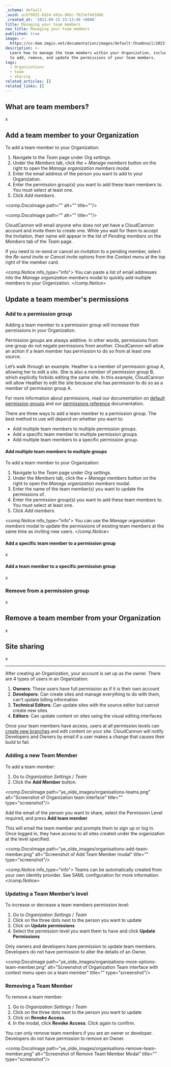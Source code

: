 ```yaml
---
_schema: default
_uuid: ac679832-6d24-441e-86bc-7623ef4d108b
_created_at: '2021-09-15 23:13:40 +0000'
title: Managing your team members
nav_title: Managing your team members
published: true
image: >-
  https://cc-dam.imgix.net/documentation/images/default-thumbnail/2023-Q4/CloudCannon-Documentation-Thumbnail.png
description: >-
  Learn how to manage the team members within your Organization, including how
  to add, remove, and update the permissions of your team members.
tags:
  - Organizations
  - team
  - sharing
related_articles: []
related_links: []
---
```

## What are team members?

x

## Add a team member to your Organization

To add a team member to your Organization:

1. Navigate to the *Team* page under *Org settings*.
2. Under the *Members* tab, click the *\+ Manage members* button on the right to open the *Manage organization members* modal.
3. Enter the email address of the person you want to add to your Organization.
4. Enter the permission group(s) you want to add these team members to. You must select at least one.
5. Click *Add members*.

<comp.DocsImage path="" alt="" title=""/>

<comp.DocsImage path="" alt="" title=""/>

CloudCannon will email anyone who does not yet have a CloudCannon account and invite them to create one. While you wait for them to accept the invitation, their name will appear in the list of *Pending members* on the *Members* tab of the *Team* page.

If you need to re-send or cancel an invitation to a pending member, select the *Re-send invite* or *Cancel invite* options from the *Context menu* at the top right of the member card.

<comp.Notice info_type="info">
  You can paste a list of email addresses into the *Manage organization members* modal to quickly add multiple members to your Organization.
</comp.Notice>

## Update a team member's permissions

### Add to a permission group

Adding a team member to a permission group will increase their permissions in your Organization.

Permission groups are always additive. In other words, permissions from one group do not negate permissions from another. CloudCannon will allow an action if a team member has permission to do so from at least one source.

Let’s walk through an example. Heather is a member of permission group A, allowing her to edit a site. She is also a member of permission group B, which explicitly forbids editing the same site. In this example, CloudCannon will allow Heather to edit the site because she has permission to do so as a member of permission group A.

For more information about permissions, read our documentation on [default permission groups](/documentation/articles/default-permission-groups/) and our [permissions reference](/documentation/articles/permissions-reference/) documentation.

There are three ways to add a team member to a permission group. The best method to use will depend on whether you want to:

* Add multiple team members to multiple permission groups.
* Add a specific team member to multiple permission groups.
* Add multiple team members to a specific permission group.

#### Add multiple team members to multiple groups

To add a team member to your Organization:

1. Navigate to the *Team* page under *Org settings*.
2. Under the *Members* tab, click the *\+ Manage members* button on the right to open the *Manage organization members* modal.
3. Enter the name of the team member(s) you want to update the permissions of.
4. Enter the permission group(s) you want to add these team members to. You must select at least one.
5. Click *Add members*.

<comp.Notice info_type="info">
  You can use the *Manage organization members* modal to update the permissions of existing team members at the same time as inviting new users.
</comp.Notice>

#### Add a specific team member to a permission group

x

#### Add a team member to a specific permission group

x

### Remove from a permission group

x

## Remove a team member from your Organization

x

## Site sharing

x

---

After creating an Organization, your account is set up as the owner. There are 4 types of users in an Organization:

1. **Owners**: These users have full permission as if it is their own account
2. **Developers**: Can create sites and manage everything to do with them, can’t update billing information
3. **Technical Editors**: Can update sites with the source editor but cannot create new sites
4. **Editors**: Can update content on sites using the visual editing interfaces

Once your team members have access, users at all permission levels can [create new branches](/documentation/articles/create-a-project/) and edit content on your site. CloudCannon will notify Developers and Owners by email if a user makes a change that causes their build to fail.

### Adding a new Team Member

To add a team member:

1. Go to *Organization Settings* / *Team*
2. Click the **Add Member** button.

<comp.DocsImage path="ye_olde_images/organisations-teams.png" alt="Screenshot of Organization team interface" title="" type="screenshot"/>

Add the email of the person you want to share, select the Permission Level required, and press **Add team member**

This will email the team member and prompts them to sign up or log in. Once logged in, they have access to all sites created under the organization at the level specified.

<comp.DocsImage path="ye_olde_images/organisations-add-team-member.png" alt="Screenshot of Add Team Member modal" title="" type="screenshot"/>

<comp.Notice info_type="info">
  Teams can be automatically created from your own identity provider. See SAML configuration for more information.
</comp.Notice>

### Updating a Team Member’s level

To increase or decrease a team members permission level:

1. Go to *Organization Settings* / *Team*
2. Click on the three dots next to the person you want to update
3. Click on **Update permissions**
4. Select the permission level you want them to have and click **Update Permissions**

Only owners and developers have permission to update team members. Developers do not have permission to alter the details of an Owner.

<comp.DocsImage path="ye_olde_images/organisations-more-options-team-member.png" alt="Screenshot of Organization Team interface with context menu open on a team member" title="" type="screenshot"/>

### Removing a Team Member

To remove a team member:

1. Go to *Organization Settings* / *Team*
2. Click on the three dots next to the person you want to update
3. Click on **Revoke Access**.
4. In the modal, click **Revoke Access**. Click again to confirm.

You can only remove team members if you are an owner or developer. Developers do not have permission to remove an Owner.

<comp.DocsImage path="ye_olde_images/organisations-remove-team-member.png" alt="Screenshot of Remove Team Member Modal" title="" type="screenshot"/>